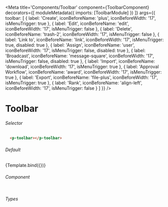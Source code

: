 
<Meta title='Components/Toolbar'
  component={ToolbarComponent}
  decorators={[
    moduleMetadata({
      imports: [ToolbarModule]
    })
  ]}
  args={{
    toolbar: [
      {
        label: 'Create',
        iconBeforeName: 'plus',
        iconBeforeWidth: '17',
        isMenuTrigger: true
      },
      {
        label: 'Edit',
        iconBeforeName: 'edit',
        iconBeforeWidth: '17',
        isMenuTrigger: false
      },
      {
        label: 'Delete',
        iconBeforeName: 'trash-2',
        iconBeforeWidth: '17',
        isMenuTrigger: false
      },
      {
        label: 'Link to',
        iconBeforeName: 'link',
        iconBeforeWidth: '17',
        isMenuTrigger: true,
        disabled: true
      },
      {
        label: 'Assign',
        iconBeforeName: 'user',
        iconBeforeWidth: '17',
        isMenuTrigger: false,
        disabled: true
      },
      {
        label: 'Broadcast',
        iconBeforeName: 'message-square',
        iconBeforeWidth: '17',
        isMenuTrigger: false,
        disabled: true
      },
      {
        label: 'Import',
        iconBeforeName: 'download',
        iconBeforeWidth: '17',
        isMenuTrigger: true
      },
      {
        label: 'Approval Workflow',
        iconBeforeName: 'award',
        iconBeforeWidth: '17',
        isMenuTrigger: true
      },
      {
        label: 'Export',
        iconBeforeName: 'file-plus',
        iconBeforeWidth: '17',
        isMenuTrigger: true
      },
      {
        label: 'Rank',
        iconBeforeName: 'align-left',
        iconBeforeWidth: '17',
        isMenuTrigger: false
      }
    ]
  }}
/>


# Toolbar

###### Selector
```html
  <p-toolbar></p-toolbar>
```

###### Default
<Canvas>
  <Story name="Toolbar"
    args={{
    }}>
    {Template.bind({})}
  </Story>
</Canvas>

###### Component
```ts

```

###### Types
```ts

```
